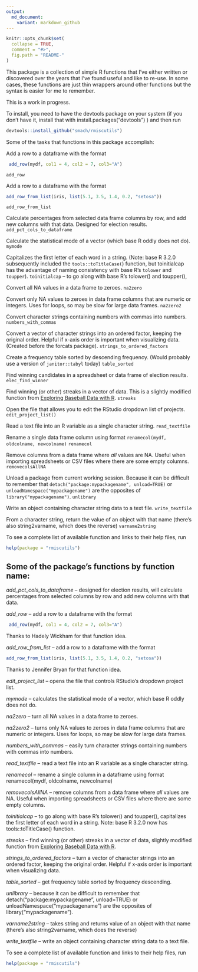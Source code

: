 ```yaml
---
output:
  md_document:
    variant: markdown_github
---
```


<!-- README.md is generated from README.Rmd. Please edit that file -->

```r
knitr::opts_chunk$set(
  collapse = TRUE,
  comment = "#>",
  fig.path = "README-"
)
```

This package is a collection of simple R functions that I've either written or discovered over the years that I've found useful and like to re-use. In some cases, these functions are just thin wrappers around other functions but the syntax is easier for me to remember.

This is a work in progress.

To install, you need to have the devtools package on your system (if you don't have it, install that with install.packages("devtools") ) and then run

```r
devtools::install_github("smach/rmiscutils")
```

Some of the tasks that functions in this package accomplish:


Add a row to a dataframe with the format
```r
 add_row(mydf, col1 = 4, col2 = 7, col3="A")
```
`add_row`

Add a row to a dataframe with the format
```r
add_row_from_list(iris, list(5.1, 3.5, 1.4, 0.2, "setosa"))
```
`add_row_from_list`

Calculate percentages from selected data frame columns by row, and add new columns with that data. Designed for election results. `add_pct_cols_to_dataframe`

Calculate the statistical mode of a vector (which base R oddly does not do).
`mymode`

Capitalizes the first letter of each word in a string. (Note: base R 3.2.0 subsequently included the `tools::toTitleCase(`) function, but toinitialcap has the advantage of naming consistency with base R's `tolower` and `toupper`).
`toinitialcap` -- to go along with base R's tolower() and toupper(), 

Convert all NA values in a data frame to zeroes.
`na2zero`

Convert only NA values to zeroes in data frame columns that are numeric or integers. Uses for loops, so may be slow for large data frames.
`na2zero2`

Convert character strings containing numbers with commas into numbers.
`numbers_with_commas`

Convert a vector of character strings into an ordered factor, keeping the original order. Helpful if x-axis order is important when visualizing data. (Created before the forcats package).
`strings_to_ordered_factors`

Create a frequency table sorted by descending frequency. (Would probably use a version of `janitor::tabyl` today)
`table_sorted`

Find winning candidates in a spreadsheet or data frame of election results. `elec_find_winner`

Find winning (or other) streaks in a vector of data. This is a slightly modified function from [Exploring Baseball Data with R](https://baseballwithr.wordpress.com/2014/07/07/team-streaks-part-i-2/).
`streaks`

Open the file that allows you to edit the RStudio dropdown list of projects. `edit_project_list()`

Read a text file into an R variable as a single character string.
`read_textfile`

Rename a single data frame column using format `renamecol(mydf, oldcolname, newcolname)`
`renamecol`

Remove columns from a data frame where _all_ values are NA. Useful when importing spreadsheets or CSV files where there are some empty columns.
`removecolsAllNA`

Unload a package from current working session. Because it can be difficult to remember that  `detach("package:mypackagename", unload=TRUE)` or `unloadNamespace("mypackagename")` are the opposites of `library("mypackagename")`.
`unlibrary`

Write an object containing character string data to a text file.
`write_textfile`

From a character string, return the value of an object with that name (there's also string2varname, which does the reverse)
`varname2string`

To see a complete list of available function and links to their help files, run

```r
help(package = "rmiscutils")
```

## Some of the package's functions by function name:

*add_pct_cols_to_dataframe* -- designed for election results, will calculate percentages from selected columns by row and add new columns with that data. 

*add_row* -- add a row to a dataframe with the format
```r
 add_row(mydf, col1 = 4, col2 = 7, col3="A")
```
Thanks to Hadely Wickham for that function idea.

*add_row_from_list* -- add a row to a dataframe with the format
```r
add_row_from_list(iris, list(5.1, 3.5, 1.4, 0.2, "setosa"))
```
Thanks to Jennifer Bryan for that function idea.

*edit_project_list* -- opens the file that controls RStudio's dropdown project list.

*mymode* -- calculates the statistical mode of a vector, which base R oddly does not do.

*na2zero* -- turn all NA values in a data frame to zeroes.

*na2zero2* -- turns only NA values to zeroes in data frame columns that are numeric or integers. Uses for loops, so may be slow for large data frames.

*numbers_with_commas* -- easily turn character strings containing numbers with commas into numbers.

*read_textfile* -- read a text file into an R variable as a single character string.

*renamecol* -- rename a single column in a dataframe using format renamecol(mydf, oldcolname, newcolname)

*removecolsAllNA* -- remove columns from a data frame where _all_ values are NA. Useful when importing spreadsheets or CSV files where there are some empty columns.

*toinitialcap* -- to go along with base R's tolower() and toupper(), capitalizes the first letter of each word in a string. Note: base R 3.2.0 now has tools::toTitleCase() function.

*streaks* -- find winning (or other) streaks in a vector of data, slightly modified function from [Exploring Baseball Data with R](https://baseballwithr.wordpress.com/2014/07/07/team-streaks-part-i-2/).

*strings_to_ordered_factors* -- turn a vector of character strings into an ordered factor, keeping the original order. Helpful if x-axis order is important when visualizing data.

*table_sorted* -- get frequency table sorted by frequency descending.

*unlibrary* -- because it can be difficult to remember that  detach("package:mypackagename", unload=TRUE) or unloadNamespace("mypackagename") are the opposites of library("mypackagename").

*varname2string* -- takes string and returns value of an object with that name (there's also string2varname, which does the reverse)

*write_textfile* -- write an object containing character string data to a text file.

To see a complete list of available function and links to their help files, run

```r
help(package = "rmiscutils")
```

